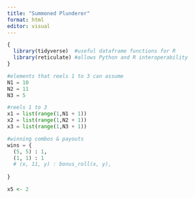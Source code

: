 ```yaml
---
title: "Summoned Plunderer"
format: html
editor: visual
---
```


```r
{
  library(tidyverse)  #useful dataframe functions for R
  library(reticulate) #allows Python and R interoperability
}
```

```python
#elements that reels 1 to 3 can assume
N1 = 10
N2 = 11
N3 = 5

#reels 1 to 3
x1 = list(range(1,N1 + 1))
x2 = list(range(1,N2 + 1))
x3 = list(range(1,N3 + 1))

#winning combos & payouts
wins = {
  (5, 5) : 1,
  (1, 1) : 1
  # (x, 11, y) : bonus_roll(x, y),
  
}

```

```r
x5 <- 2
```
